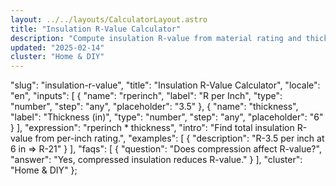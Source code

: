 ```yaml
---
layout: ../../layouts/CalculatorLayout.astro
title: "Insulation R-Value Calculator"
description: "Compute insulation R-value from material rating and thickness."
updated: "2025-02-14"
cluster: "Home & DIY"
---
```



  "slug": "insulation-r-value",
  "title": "Insulation R-Value Calculator",
  "locale": "en",
  "inputs": [
    {
      "name": "rperinch",
      "label": "R per Inch",
      "type": "number",
      "step": "any",
      "placeholder": "3.5"
    },
    {
      "name": "thickness",
      "label": "Thickness (in)",
      "type": "number",
      "step": "any",
      "placeholder": "6"
    }
  ],
  "expression": "rperinch * thickness",
  "intro": "Find total insulation R-value from per-inch rating.",
  "examples": [
    {
      "description": "R-3.5 per inch at 6 in ⇒ R-21"
    }
  ],
  "faqs": [
    {
      "question": "Does compression affect R-value?",
      "answer": "Yes, compressed insulation reduces R-value."
    }
  ],
  "cluster": "Home & DIY"
};

<Calculator schema={schema} />
